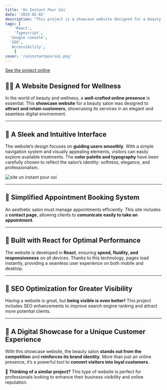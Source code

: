 ```yaml
---
title: 'Un Instant Pour Soi'
date: '2025-02-02'
description: "This project is a showcase website designed for a beauty salon. Developed in React, it highlights the offered services (facial treatments, manicures, massages, makeup, etc.) with a modern and intuitive interface. The site includes clear calls to action, an appointment booking form, and smooth navigation to provide an optimal user experience."
tags: [
	'React',
	'Typescript',
  'Google console',
  'SEO',
  'Accessibility',
	]
cover: '/uninstantpoursoi.png'
---
```


[See the project online](https://un-instantpoursoi.fr/)

## **💆‍♀️ A Website Designed for Wellness**  
In the world of beauty and wellness, a **well-crafted online presence** is essential. This **showcase website** for a beauty salon was designed to **attract and retain customers**, showcasing its services in an elegant and seamless digital environment.  

---

## **🎨 A Sleek and Intuitive Interface**  
The website’s design focuses on **guiding users smoothly**. With a simple navigation system and visually appealing elements, visitors can easily explore available treatments. The **color palette and typography** have been carefully chosen to reflect the salon’s identity: softness, elegance, and professionalism.  

<img src="/instant.png" alt="site un instant pour soi" />

---

## **📅 Simplified Appointment Booking System**  
An aesthetic salon must manage appointments efficiently. This site includes a **contact page**, allowing clients to **comunicate easily to take an appointment**.

---

## **🚀 Built with React for Optimal Performance**  
The website is developed in **React**, ensuring **speed, fluidity, and responsiveness** on all devices. Thanks to this technology, pages load instantly, providing a seamless user experience on both mobile and desktop.  

---

## **🔗 SEO Optimization for Greater Visibility**  
Having a website is great, but **being visible is even better!** This project includes SEO enhancements to improve search engine ranking and attract more potential clients.  

---

## **🎯 A Digital Showcase for a Unique Customer Experience**  
With this showcase website, the beauty salon **stands out from the competition** and **reinforces its brand identity**. More than just an online presence, it’s a powerful tool to **convert visitors into loyal customers**.  

🔎 **Thinking of a similar project?** This type of website is perfect for professionals looking to enhance their business visibility and online reputation.


